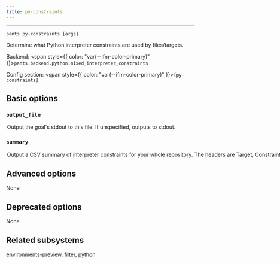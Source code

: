 ```yaml
---
title: py-constraints
---
```



---

```
pants py-constraints [args]
```

Determine what Python interpreter constraints are used by files/targets.

Backend: <span style={{ color: "var(--ifm-color-primary)" }}>`pants.backend.python.mixed_interpreter_constraints`</span>

Config section: <span style={{ color: "var(--ifm-color-primary)" }}>`[py-constraints]`</span>

## Basic options

<span className={styles.options}>

### `output_file`

<Option
  cli_repr='--py-constraints-output-file=<path>'
  env_repr='PANTS_PY_CONSTRAINTS_OUTPUT_FILE'
  default_repr='None'
>
  

Output the goal's stdout to this file. If unspecified, outputs to stdout.

</Option>


### `summary`

<Option
  cli_repr='--[no-]py-constraints-summary'
  env_repr='PANTS_PY_CONSTRAINTS_SUMMARY'
  default_repr='False'
>
  

Output a CSV summary of interpreter constraints for your whole repository. The headers are `Target`, `Constraints`, `Transitive Constraints`, `# Dependencies`, and `# Dependents`.

This information can be useful when prioritizing a migration from one Python version to another (e.g. to Python 3). Use `# Dependencies` and `# Dependents` to help prioritize which targets are easiest to port (low # dependencies) and highest impact to port (high # dependents).

Use a tool like Pandas or Excel to process the CSV. Use the option `--py-constraints-output-file=summary.csv` to write directly to a file.

</Option>


## Advanced options

None

## Deprecated options

None

## Related subsystems

[environments-preview](reference-environments-preview), [filter](reference-filter), [python](reference-python)

</span>